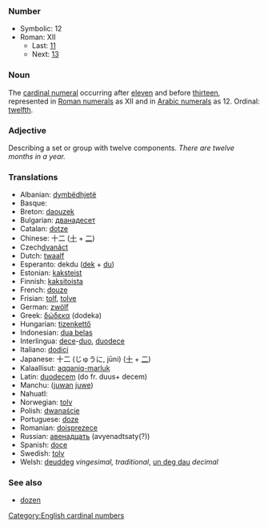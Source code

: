 ===Number===

*Symbolic: 12
*Roman: XII
**Last: [[eleven|11]]
**Next: [[thirteen|13]]

===Noun===
The [[cardinal numeral]] occurring after [[eleven]] and before [[thirteen]], represented in [[Roman numerals]] as XII and in [[Arabic numerals]] as 12. Ordinal: [[twelfth]].

===Adjective===
Describing a set or group with twelve components. ''There are twelve months in a year.''

===Translations===
*Albanian: [[dymbëdhjetë]]
*Basque: [[]]
*Breton: [[daouzek]]
*Bulgarian: [[дванадесет]]
*Catalan: [[dotze]]
*Chinese: 十二 ([[十]] + [[二]])
*Czech[[dvanáct]]
*Dutch: [[twaalf]]
*Esperanto: dekdu ([[dek]] + [[du]])
*Estonian: [[kaksteist]]
*Finnish: [[kaksitoista]]
*French: [[douze]]
*Frisian: [[tolf]], [[tolve]]
*German: [[zwölf]]
*Greek: [[δώδεκα]] (dodeka)
*Hungarian: [[tizenkettő]]
*Indonesian: [[dua belas]]
*Interlingua: [[dece]]-[[duo]], [[duodece]]
*Italiano: [[dodici]]
*Japanese: 十二 (じゅうに, jūni) ([[十]] + [[二]])
*Kalaallisut: [[aqqaniq-marluk]]
*Latin: [[duodecem]] (do fr. duus+ decem)
*Manchu: ([[juwan]] [[juwe]])
*Nahuatl: [[]]
*Norwegian: [[tolv]]
*Polish: [[dwanaście]]
*Portuguese: [[doze]]
*Romanian: [[doisprezece]]
*Russian: [[авенадцать]] (avyenadtsaty(?))
*Spanish: [[doce]]
*Swedish: [[tolv]]
*Welsh: [[deuddeg]] ''vingesimal, traditional'', [[un deg dau]] ''decimal''

[[Category:English cardinal numbers]]

===See also===
*[[dozen]]